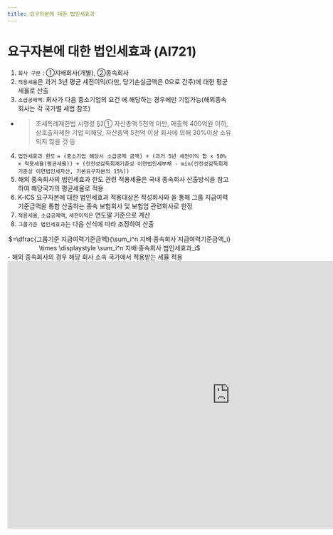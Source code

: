 ```yaml
---
title: 요구자본에 대한 법인세효과
---
```

# 요구자본에 대한 법인세효과 (AI721)

<Accordion multiple activeIndex={[]}>
<AccordionTab header="[작성 요령]">

1. `회사 구분` : ①지배회사(개별), ②종속회사
2. `적용세율`은 과거 3년 평균 세전이익(다만, 당기손실금액은 0으로 간주)에 대한 평균세율로 산출
3. `소급공제액`: 회사가 다음 중소기업의 요건 에 해당하는 경우에만 기입가능(해외종속회사는 각 국가별 세법 참조)
  - > 조세특례제한법 시행령 §2① 자산총액 5천억 미만, 매출액 400억원 이하, 상호출자제한 기업 미해당, 자산총액 5천억 이상 회사에 의해 30%이상 소유되지 않을 것 등
4. `법인세효과 한도` `= (중소기업 해당시 소급공제 금액) + (과거 5년 세전이익 합 × 50% × 적용세율(평균세율)) + (건전성감독회계기준상 이연법인세부채 - min(건전성감독회계기준상 이연법인세자산, 기본요구자본의 15%))`
5. 해외 종속회사의 법인세효과 한도 관련 적용세율은 국내 종속회사 산출방식을 참고하여 해당국가의 평균세율로 적용
6. K-ICS 요구자본에 대한 법인세효과 적용대상은 작성회사와 <OverlayDemo id ="계정별합산"/>을 통해 그룹 지급여력기준금액을 통합 산출하는 종속 보험회사 및 보험업 관련회사로 한정
7. `적용세율`, `소급공제액`, `세전이익은` 연도말 기준으로 계산
8. `그룹기준 법인세효과`는 다음 산식에 따라 조정하여 산출
<Math>
그룹기준 법인세효과
<center>
$=\dfrac{그룹기준 지급여력기준금액}{\sum_i^n 지배·종속회사 지급여력기준금액_i} \times \displaystyle \sum_i^n 지배·종속회사 법인세효과_i$
</center>
<Cmt>
- 해외 종속회사의 경우 해당 회사 소속 국가에서 적용받는 세율 적용
</Cmt>
</Math>

</AccordionTab>
</Accordion>

<br/>

<iframe width="1000" height="600" frameBorder="0" scrolling="no"
src="https://onedrive.live.com/embed?resid=AB5F66CE0CF8D024%2116554&authkey=%21ACzRWZavyE-79hc&em=2
&AllowTyping=True
&wdAllowInteractivity=False&ActiveCell='2-5'!F10&Item='2-5'!A7:T40
&wdHideGridlines=True
&wdDownloadButton=False
&waccluster=PSG3">
</iframe>
